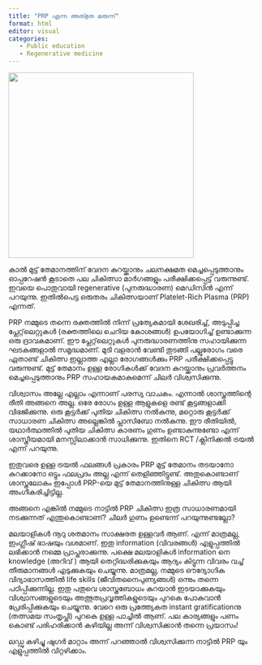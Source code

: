 ```yaml
---
title: "PRP എന്ന അത്‍ഭുത മരുന്ന്"
format: html
editor: visual
categories: 
   - Public education
   - Regenerative medicine
---
```


![](images/prp.png){width="365"}

കാൽ മുട്ട് തേമാനത്തിന് വേദന കുറയ്ക്കാനും ചലനക്ഷമത മെച്ചപ്പെടുത്താനും ഓപ്പറേഷൻ കൂടാതെ പല ചികിത്സാ മാർഗങ്ങളും പരീക്ഷിക്കപ്പെട്ട് വരുന്നുണ്ട്. ഇവയെ പൊതുവായി regenerative (പുനരുദ്ധാരണ) മെഡിസിൻ എന്ന് പറയുന്നു. ഇതിൽപെട്ട ഒരുതരം ചികിത്സയാണ് Platelet-Rich Plasma (PRP) എന്നത്.

PRP നമ്മുടെ തന്നെ രക്തത്തിൽ നിന്ന് പ്രത്യേകമായി ശേഖരിച്ച്, അടുപ്പിച്ച പ്ലേറ്റ്‌ലെറ്റുകൾ (രക്തത്തിലെ ചെറിയ കോശങ്ങൾ) ഉപയോഗിച്ച് ഉണ്ടാക്കുന്ന ഒരു ദ്രാവകമാണ്. ഈ പ്ലേറ്റ്‌ലെറ്റുകൾ പുനരുദ്ധാരണത്തിനു സഹായിക്കുന്ന ഘടകങ്ങളാൽ സമൃദ്ധമാണ്. മുടി വളരാൻ വേണ്ടി തുടങ്ങി പല്ലുരോഗം വരെ ഏതാണ്ട് ചികിത്സ ഇല്ലാത്ത എല്ലാ രോഗങ്ങൾക്കും PRP പരീക്ഷിക്കപ്പെട്ടു വരുന്നുണ്ട്. മുട്ട് തേമാനം ഉള്ള രോഗികൾക്ക് വേദന കുറയ്ക്കാനും പ്രവർത്തനം മെച്ചപ്പെടുത്താനും PRP സഹായകമാകുമെന്ന് ചിലർ വിശ്വസിക്കുന്നു.

വിശ്വാസം അല്ലേ എല്ലാം എന്നാണ് പരസ്യ വാചകം. എന്നാൽ ശാസ്ത്രത്തിന്റെ രീതി അങ്ങനെ അല്ല. ഒരേ രോഗം ഉള്ള ആളുകളെ രണ്ട് കൂട്ടങ്ങളാക്കി വിഭജിക്കുന്നു. ഒരു കൂട്ടർക്ക് പുതിയ ചികിത്സ നൽകുന്നു, മറ്റൊരു കൂട്ടർക്ക് സാധാരണ ചികിത്സ അല്ലെങ്കിൽ പ്ലാസിബോ നൽകുന്നു. ഈ രീതിയിൽ, യഥാർത്ഥത്തിൽ പുതിയ ചികിത്സ കാരണം ഗുണം ഉണ്ടാകുന്നുണ്ടോ എന്ന് ശാസ്ത്രീയമായി മനസ്സിലാക്കാൻ സാധിക്കുന്നു. ഇതിനെ RCT /ക്ലിനിക്കൽ ട്രയൽ എന്ന് പറയുന്നു.

ഇതുവരെ ഉള്ള ട്രയൽ ഫലങ്ങൾ പ്രകാരം PRP മുട്ട് തേമാനം തടയാനോ കുറക്കാനോ ഒട്ടും ഫലപ്രദം അല്ല എന്ന് തെളിഞ്ഞിട്ടുണ്ട്. അതുകൊണ്ടാണ് ശാസ്ത്രലോകം ഇപ്പോൾ PRP-യെ മുട്ട് തേമാനത്തിനുള്ള ചികിത്സ ആയി അംഗീകരിച്ചിട്ടില്ല.

അങ്ങനെ എങ്കിൽ നമ്മുടെ നാട്ടിൽ PRP ചികിത്സ ഇത്ര സാധാരണമായി നടക്കുന്നത് എന്തുകൊണ്ടാണ്? ചിലർ ഗുണം ഉണ്ടെന്ന് പറയുന്നുണ്ടല്ലോ?

മലയാളികൾ നൂറു ശതമാനം സാക്ഷരത ഉള്ളവർ ആണ്. എന്ന് മാത്രമല്ല, ഇംഗ്ലീഷ് ഭാഷയും വശമാണ്. ഇതു information (വിവരങ്ങൾ) എളുപ്പത്തിൽ ലഭിക്കാൻ നമ്മെ പ്രാപ്തരാക്കുന്നു. പക്ഷെ മലയാളികൾ information നെ knowledge (അറിവ് ) ആയി തെറ്റിദ്ധരിക്കുകയും ആദ്യം കിട്ടുന്ന വിവരം വച്ച് തീരുമാനങ്ങൾ എടുക്കുകയും ചെയ്യുന്നു. മാത്രമല്ല, നമ്മുടെ ഔദ്യോഗിക വിദ്യാഭാസത്തിൽ life skills (ജീവിതനൈപുണ്യങ്ങൾ) ഒന്നും തന്നെ പഠിപ്പിക്കുന്നില്ല. ഇതു പതുവെ ശാസ്ത്രബോധം കുറയാൻ ഇടയാക്കുകയും വിശ്വാസങ്ങളുടെയും അത്ഭുതപ്രവൃത്തികളുടെയും പുറകെ പോകുവാൻ പ്രേരിപ്പിക്കുകയും ചെയ്യുന്നു. വേറെ ഒരു പ്രത്ത്യേകത instant gratificationനു (തത്സമയ സംതൃപ്തി) പുറകെ ഉള്ള പാച്ചിൽ ആണ്. പല കാര്യങ്ങളും പണം കൊണ്ട് പരിഹരിക്കാൻ കഴിയില്ല അന്ന് വിശ്വസിക്കാൻ തന്നെ പ്രയാസം!

ലഡ്ഡു കഴിച്ചു ഷുഗർ മാറ്റാം അന്ന് പറഞ്ഞാൽ വിശ്വസിക്കുന്ന നാട്ടിൽ PRP യും എളുപ്പത്തിൽ വിറ്റഴിക്കാം.
